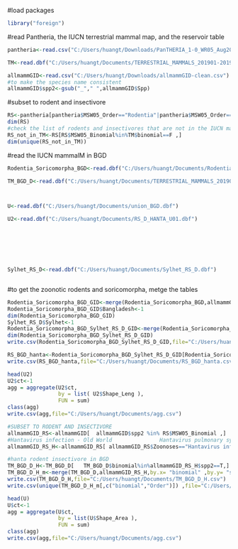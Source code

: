
#load packages
```{r}
library("foreign")
```

#read Pantheria, the IUCN terrestrial mammal map, and the reservoir table
```{r}
pantheria<-read.csv("C:/Users/huangt/Downloads/PanTHERIA_1-0_WR05_Aug2008.txt",header=T,sep="\t")

TM<-read.dbf("C:/Users/huangt/Documents/TERRESTRIAL_MAMMALS_201901-20190604T200611Z-001/TERRESTRIAL_MAMMALS_201901/TERRESTRIAL_MAMMALS.dbf")

allmammGID<-read.csv("C:/Users/huangt/Downloads/allmammGID-clean.csv")
#to make the species name consistent
allmammGID$spp2<-gsub("_"," ",allmammGID$Spp)

```

#subset to rodent and insectivore
```{r}
RS<-pantheria[pantheria$MSW05_Order=="Rodentia"|pantheria$MSW05_Order=="Soricomorpha" ,]
dim(RS)
#check the list of rodents and insectivores that are not in the IUCN map
RS_not_in_TM<-RS[RS$MSW05_Binomial%in%TM$binomial==F ,]
dim(unique(RS_not_in_TM))
```


#read the IUCN mammalM in BGD
```{r}

Rodentia_Soricomorpha_BGD<-read.dbf("C:/Users/huangt/Documents/Rodentia_Soricomorpha_BGD.dbf")

TM_BGD_D<-read.dbf("C:/Users/huangt/Documents/TERRESTRIAL_MAMMALS_201901-20190604T200611Z-001/TERRESTRIAL_MAMMALS_201901/TM_BGD_D.dbf")



U<-read.dbf("C:/Users/huangt/Documents/union_BGD.dbf")

U2<-read.dbf("C:/Users/huangt/Documents/RS_D_HANTA_U01.dbf")





 

Sylhet_RS_D<-read.dbf("C:/Users/huangt/Documents/Sylhet_RS_D.dbf")

```

```{r}

```

#to get the zoonotic rodents and soricomorpha, metge the tables
```{r}
Rodentia_Soricomorpha_BGD_GID<-merge(Rodentia_Soricomorpha_BGD,allmammGID[,c("Label","Order", "Zoonoses","spp2")], by.x="MSW05_Bino", by.y= "spp2" )
Rodentia_Soricomorpha_BGD_GID$Bangladesh<-1
dim(Rodentia_Soricomorpha_BGD_GID)
Sylhet_RS_D$Sylhet<-1
Rodentia_Soricomorpha_BGD_Sylhet_RS_D_GID<-merge(Rodentia_Soricomorpha_BGD_GID,Sylhet_RS_D, by.x= "MSW05_Bino" , by.y=  "MSW05_Bino",all=T)
dim(Rodentia_Soricomorpha_BGD_Sylhet_RS_D_GID)
write.csv(Rodentia_Soricomorpha_BGD_Sylhet_RS_D_GID,file="C:/Users/huangt/Documents/Rodentia_Soricomorpha_BGD_Sylhet_GID.csv")
```

```{r}
RS_BGD_hanta<-Rodentia_Soricomorpha_BGD_Sylhet_RS_D_GID[Rodentia_Soricomorpha_BGD_Sylhet_RS_D_GID$Zoonoses=="Hantavirus infection - Old World"|Rodentia_Soricomorpha_BGD_Sylhet_RS_D_GID$Zoonoses== "Hantavirus pulmonary syndrome",]
write.csv(RS_BGD_hanta,file="C:/Users/huangt/Documents/RS_BGD_hanta.csv")

```

```{r}
head(U2)
U2$ct<-1
agg = aggregate(U2$ct,
                by = list( U2$Shape_Leng ),
                FUN = sum)
class(agg)
write.csv(agg,file="C:/Users/huangt/Documents/agg.csv")
```




```{r}
#SUBSET TO RODENT AND INSECTIVORE
allmammGID_RS<-allmammGID[  allmammGID$spp2 %in% RS$MSW05_Binomial ,]
#Hantavirus infection - Old World               Hantavirus pulmonary syndrome 
allmammGID_RS_H<-allmammGID_RS[ allmammGID_RS$Zoonoses=="Hantavirus infection - Old World"|allmammGID_RS$Zoonoses=="Hantavirus pulmonary syndrome" ,]

```

<!-- ```{r} -->
<!-- allmammGID_RS_H[ allmammGID_RS_H$spp2%in%TM$binomial==F ,] -->
<!-- #Oryzomys angouya IS NOT IN BGD -->
<!-- TM_BGD_D[ TM_BGD_D$binomial%in%allmammGID_RS_H$spp2==F ,] -->

<!-- ``` -->

```{r}
#hanta rodent insectivore in BGD
TM_BGD_D_H<-TM_BGD_D[   TM_BGD_D$binomial%in%allmammGID_RS_H$spp2==T,]
TM_BGD_D_H_m<-merge(TM_BGD_D,allmammGID_RS_H,by.x= "binomial" ,by.y= "spp2"  )
write.csv(TM_BGD_D_H,file="C:/Users/huangt/Documents/TM_BGD_D_H.csv")
write.csv(unique(TM_BGD_D_H_m[,c("binomial","Order")]) ,file="C:/Users/huangt/Documents/TM_BGD_D_H_mu.csv")
```

```{r}
head(U)
U$ct<-1
agg = aggregate(U$ct,
                by = list(U$Shape_Area ),
                FUN = sum)
class(agg)
write.csv(agg,file="C:/Users/huangt/Documents/agg.csv")
```








